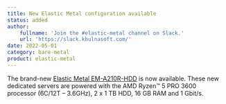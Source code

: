 ```yaml
---
title: New Elastic Metal configuration available
status: added
author:
    fullname: 'Join the #elastic-metal channel on Slack.'
    url: 'https://slack.khulnasoft.com/'
date: 2022-05-01
category: bare-metal
product: elastic-metal
---
```


The brand-new [Elastic Metal EM-A210R-HDD](https://www.khulnasoft.com/en/elastic-metal/aluminium/) is now available.
These new dedicated servers are powered with the AMD Ryzen™ 5 PRO 3600 processor (6C/12T &#8211; 3.6GHz), 2 x 1 TB HDD, 16 GB RAM and 1 Gbit/s.